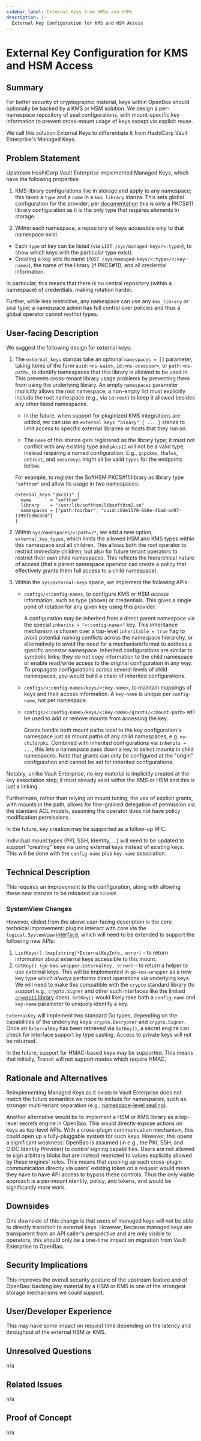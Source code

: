 ```yaml
---
sidebar_label: External Keys from KMSs and HSMs
description: |-
  External Key Configuration for KMS and HSM Access
---
```


# External Key Configuration for KMS and HSM Access

## Summary

For better security of cryptographic material, keys within OpenBao should
optionally be backed by a KMS or HSM solution. We design a per-namespace
repository of seal configurations, with mount-specific key information to
prevent cross-mount usage of keys except via explicit reuse.

We call this solution External Keys to differentiate it from HashiCorp
Vault Enterprise's Managed Keys.

## Problem Statement

Upstream HashiCorp Vault Enterprise implemented Managed Keys, which have
the following properties:

1. KMS library configurations live in storage and apply to any namespace;
   this takes a `type` and a `name` in a `kms_library` stanza. This sets
   global configuration for the provider; per
   [documentation](https://developer.hashicorp.com/vault/docs/configuration/kms-library)
   this is only a PKCS#11 library configuration as it is the only type that
   requires elements in storage.

2. Within each namespace, a repository of keys accessible only to that
   namespace exist.

  - Each `type` of key can be listed (via  `LIST /sys/managed-keys/<:type>`),
    to show which keys with the particular type exist).
  - Creating a key sets its name (`POST /sys/managed-keys/<:type>/<:key-name>`),
    the name of the library (if PKCS#11), and all credential information.

  In particular, this means that there is no central repository (within a
  namespace) of credentials, making rotation harder.

Further, while less restrictive, any namespace can use any `kms_library` or
seal type; a namespace admin has full control over policies and thus a global
operator cannot restrict types.

## User-facing Description

We suggest the following design for external keys:

1. The `external_keys` stanzas take an optional `namespaces = []` parameter,
   taking items of the form `uuid:<ns-uuid>`, `id:<ns-accessor>`, or
   `path:<ns-path>`, to identify namespaces that this library is allowed to be
   used in. This prevents cross-tenant library usage problems by preventing them
   from using the underlying library. An empty `namespaces` parameter implicitly
   allows the root namespace, a non-empty list must explicitly include the root
   namespace (e.g., via `id:root`) to keep it allowed besides any other listed
   namespaces.

   - In the future, when support for pluginized KMS integrations are added, we
     can use an `external_keys "binary" { ... }` stanza to limit access to
     specific external libraries or hosts that they run on.

   - The `name` of this stanza gets registered as the library type; it must
     not conflict with any existing type and `pkcs11` will not be a valid
     type, instead requiring a named configuration. E.g., `gcpckms`, `thales`,
     `entrust`, and `securosys` might all be valid `types` for the endpoints
     below.

   For example, to register the SoftHSM PKCS#11 library as library type
   `"softhsm"` and allow its usage in two namespaces:

   ```hcl
   external_keys "pkcs11" {
     name       = "softhsm"
     library    = "/usr/lib/softhsm/libsofthsm2.so"
     namespaces = ["path:foo/bar", "uuid:c0de1570-688e-41ad-ad97-1395fe30cbbd"]
   }
   ```

2. Within `sys/namespaces/<:path>/*`, we add a new option, `external_key_types`,
   which limits the allowed HSM and KMS types within this namespace and all
   children. This allows both the root operator to restrict immediate children,
   but also for future tenant operators to restrict their own child namespaces.
   This reflects the hierarchical nature of access (that a parent namespace
   operator can create a policy that effectively grants them full access to a
   child namespace).

3. Within the `sys/external-keys` space, we implement the following APIs:

   - `configs/<:config-name>`, to configure KMS or HSM _access_ information,
     such as type (above) or credentials. This gives a single point of rotation
     for any given key using this provider.

     A configuration may be inherited from a direct parent namespace via the
     special `inherits = "<:config-name>"` key. This inheritance mechanism
     is chosen over a top-level `inheritable = true` flag to avoid potential
     naming conflicts across the namespace hierarchy, or alternatively to avoid
     the need for a mechanism/format to address a specific ancestor namespace.
     Inherited configurations are similar to symbolic links; they do not copy
     information to the child namespace or enable read/write access to the
     original configuration in any way. To propagate configurations across
     several levels of child namespaces, you would build a chain of inherited
     configurations.

   - `configs/<:config-name>/keys/<:key-name>`, to maintain mappings of keys
     and their access information. A `key-name` is unique per `config-name`, not
     per namespace.

   - `configs/<:config-name>/keys/<:key-name>/grants/<:mount-path>` will be
     used to add or remove mounts from accessing the key.

     Grants handle both mount paths local to the key configuration's namespace
     just as mount paths of any child namespaces, e.g. `my-child/pki`. Combined
     with inherited configurations via `inherits = ...`, this lets a namespace
     pass down a key to select mounts in child namespaces. Note that grants
     can only be configured at the "origin" configuration and cannot be set for
     inherited configurations.

Notably, unlike Vault Enterprise, no key material is implicitly created at
the key association step; it must already exist within the KMS or HSM and this
is just a linking.

Furthermore, rather than relying on mount tuning, the use of explicit grants,
with mounts in the path, allows for fine-grained delegation of permission via
the standard ACL models, assuming the operator does not have policy
modification permissions.

In the future, key creation may be supported as a follow-up RFC.

Individual mount types (PKI, SSH, Identity, ...) will need to be updated to
support "creating" keys via using external keys instead of existing keys. This
will be done with the `config-name` plus `key-name` association.

## Technical Description

This requires an improvement to the configuration, along with allowing these new
stanzas to be reloaded via `SIGHUP`.

### SystemView Changes

However, elided from the above user-facing description is the core technical
improvement: plugins interact with core via the `logical.SystemView`
[interface](https://github.com/openbao/openbao/blob/48e7bd6f8358191056bdd0d2ac8b11e9e253254d/sdk/logical/system_view.go#L18-L99),
which will need to be extended to support the following new APIs:

1. `ListKeys() (map[string]*ExternalKeyInfo, error)` - to return information
   about external keys accessible to this mount.
2. `GetKey() (go-kms-wrapper.ExternalKey, error)` - to return a helper to
   use external keys. This will be implemented in `go-kms-wrapper` as a new
   key type which _always_ performs direct operations via underlying keys.
   We will need to make this compatible with the `crypto` standard library
   (to support e.g., `crypto.Signer` and other such interfaces like the
   limited [`crypto11` library](https://github.com/ThalesGroup/crypto11)
   does). `GetKey()` would likely take both a `config-name` and `key-name`
   parameter to uniquely identify a key.

`ExternalKey` will implement two standard Go types, depending on the
capabilities of the underlying keys: `crypto.Decrypter` and `crypto.Signer`.
Once an `ExternalKey` has been retrieved via `GetKey()`, a secret engine can
check for interface support by type casting. Access to private keys will not be
returned.

In the future, support for HMAC-based keys may be supported. This means that
initially, Transit will not support modes which require HMAC.

## Rationale and Alternatives

Reimplementing Managed Keys as it exists in Vault Enterprise does not match
the future semantics we hope to include for namespaces, such as stronger
multi-tenant separation (e.g., [namespace-level sealing](https://github.com/openbao/openbao/issues/1170)).

Another alternative would be to implement a HSM or KMS library as a top-level
secrets engine in OpenBao. This would directly expose actions on keys as
top-level APIs. With a cross-plugin communication mechanism, this could open
up a fully-pluggable system for such keys. However, this opens a significant
weakness: OpenBao is assumed (in e.g., the PKI, SSH, and OIDC Identity
Provider) to _control_ signing capabilities. Users are not allowed to sign
arbitrary blobs but are instead restricted to values explicitly allowed by
these engines' roles. This means that opening up such cross-plugin
communication directly via users' existing token on a request would mean they
have to have API access to bypass these controls. Thus the only viable approach
is a per-mount identity, policy, and tokens, and would be significantly more
work.

## Downsides

One downside of this change is that users of managed keys will not be able
to directly transition to external keys. However, because managed keys are
transparent from an API caller's perspective and are only visible to
operators, this should only be a one-time impact on migration from Vault
Enterprise to OpenBao.

## Security Implications

This improves the overall security posture of the upstream feature and of
OpenBao: backing key material by a HSM or KMS is one of the strongest storage
mechanisms we could support.

## User/Developer Experience

This may have some impact on request time depending on the latency and
throughput of the external HSM or KMS.

## Unresolved Questions

n/a

## Related Issues

n/a

## Proof of Concept

n/a

